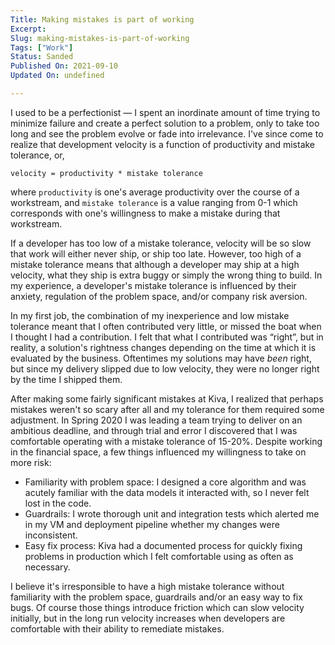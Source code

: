 ```yaml
---
Title: Making mistakes is part of working
Excerpt: 
Slug: making-mistakes-is-part-of-working
Tags: ["Work"]
Status: Sanded
Published On: 2021-09-10
Updated On: undefined

---
```


I used to be a perfectionist — I spent an inordinate amount of time trying to minimize failure and create a perfect solution to a problem, only to take too long and see the problem evolve or fade into irrelevance. I've since come to realize that development velocity is a function of productivity and mistake tolerance, or,

`velocity = productivity * mistake tolerance`


where `productivity` is one's average productivity over the course of a workstream, and `mistake tolerance` is a value ranging from 0-1 which corresponds with one's willingness to make a mistake during that workstream.


If a developer has too low of a mistake tolerance, velocity will be so slow that work will either never ship, or ship too late. However, too high of a mistake tolerance means that although a developer may ship at a high velocity, what they ship is extra buggy or simply the wrong thing to build. In my experience, a developer's mistake tolerance is influenced by their anxiety, regulation of the problem space, and/or company risk aversion.


In my first job, the combination of my inexperience and low mistake tolerance meant that I often contributed very little, or missed the boat when I thought I had a contribution. I felt that what I contributed was “right”, but in reality, a solution's rightness changes depending on the time at which it is evaluated by the business. Oftentimes my solutions may have _been_ right, but since my delivery slipped due to low velocity, they were no longer right by the time I shipped them.


After making some fairly significant mistakes at Kiva, I realized that perhaps mistakes weren't so scary after all and my tolerance for them required some adjustment. In Spring 2020 I was leading a team trying to deliver on an ambitious deadline, and through trial and error I discovered that I was comfortable operating with a mistake tolerance of 15-20%. Despite working in the financial space, a few things influenced my willingness to take on more risk:

- Familiarity with problem space: I designed a core algorithm and was acutely familiar with the data models it interacted with, so I never felt lost in the code.
- Guardrails: I wrote thorough unit and integration tests which alerted me in my VM and deployment pipeline whether my changes were inconsistent.
- Easy fix process: Kiva had a documented process for quickly fixing problems in production which I felt comfortable using as often as necessary.

I believe it's irresponsible to have a high mistake tolerance without familiarity with the problem space, guardrails and/or an easy way to fix bugs. Of course those things introduce friction which can slow velocity initially, but in the long run velocity increases when developers are comfortable with their ability to remediate mistakes.

